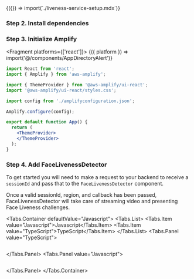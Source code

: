 


<Fragment>
  {({}) => import(`./liveness-service-setup.mdx`)}
</Fragment>

### Step 2. Install dependencies

<InstallScripts component='liveness' />

### Step 3. Initialize Amplify

<Fragment platforms={['react']}>
  {({ platform }) => import('@/components/AppDirectoryAlert')}
</Fragment>

```jsx
import React from 'react';
import { Amplify } from 'aws-amplify';

import { ThemeProvider } from '@aws-amplify/ui-react';
import '@aws-amplify/ui-react/styles.css';

import config from './amplifyconfiguration.json';

Amplify.configure(config);

export default function App() {
  return (
    <ThemeProvider>
    </ThemeProvider>
  );
}
```

### Step 4. Add FaceLivenessDetector

To get started you will need to make a request to your backend to receive a `sessionId` and pass that to the `FaceLivenessDetector` component.

Once a valid sessionId, region, and callback has been passed, FaceLivenessDetector will take care of streaming video and presenting Face Liveness challenges.

<Tabs.Container defaultValue="Javascript">
  <Tabs.List>
    <Tabs.Item value="Javascript">Javascript</Tabs.Item>
    <Tabs.Item value="TypeScript">TypeScript</Tabs.Item>
  </Tabs.List>
  <Tabs.Panel value="TypeScript">
```tsx file=./QuickStartReact.tsx
```
  </Tabs.Panel>
  <Tabs.Panel value="Javascript">
```tsx file=./QuickStartReact.jsx
```
  </Tabs.Panel>
</Tabs.Container>
